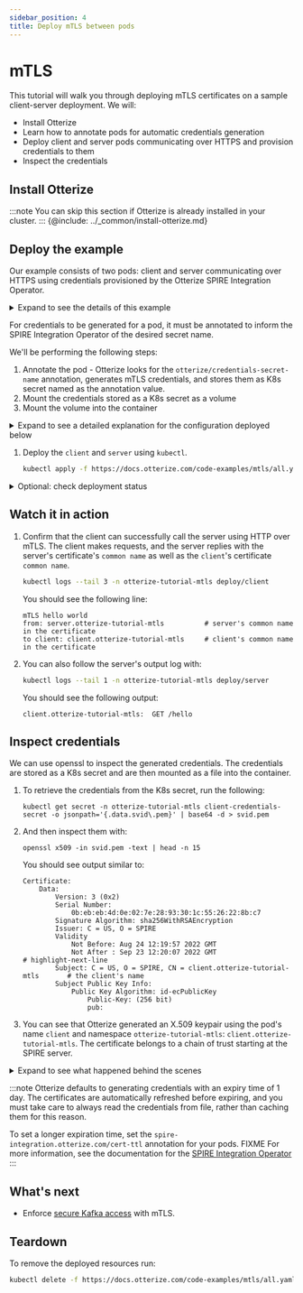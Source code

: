 ```yaml
---
sidebar_position: 4
title: Deploy mTLS between pods
---
```


# mTLS

This tutorial will walk you through deploying mTLS certificates on a sample client-server deployment.
We will:

- Install Otterize
- Learn how to annotate pods for automatic credentials generation
- Deploy client and server pods communicating over HTTPS and provision credentials to them
- Inspect the credentials


## Install Otterize
:::note
You can skip this section if Otterize is already installed in your cluster.
:::
{@include: ../_common/install-otterize.md}


## Deploy the example

Our example consists of two pods: client and server communicating over HTTPS using credentials
provisioned by the Otterize SPIRE Integration Operator.

<details>
<summary>Expand to see the details of this example</summary>
<Tabs>

<TabItem value="namespace.yaml" label="namespace.yaml" default>

   ```yaml
   {@include: ../../static/code-examples/kafka-mtls/namespace.yaml}
   ```

</TabItem>

<TabItem value="client-deployment.yaml" label="client-deployment.yaml">

   ```yaml
  {@include: ../../static/code-examples/kafka-mtls/client-deployment.yaml}
  ```

</TabItem>

<TabItem value="client-configmap.yaml" label="client-configmap.yaml">

   ```yaml
  {@include: ../../static/code-examples/kafka-mtls/client-configmap.yaml}
  ```

</TabItem>
<TabItem value="client.js" label="client.js" default>

   ```js
   const fs = require('fs');
const https = require('https');

const options = {
    hostname: 'server.otterize-tutorial-mtls',
    port: 443,
    path: '/hello',
    method: 'GET',
    cert: fs.readFileSync('/var/otterize/credentials/svid.pem'),
    key: fs.readFileSync('/var/otterize/credentials/key.pem'),
    ca: fs.readFileSync('/var/otterize/credentials/bundle.pem')
}

const req = https.request(
    options,
    res => {
        res.on('data', function (data) {
            console.log(data.toString())
        });
    }
);

req.end();
   ```

</TabItem>
<TabItem value="server.js" label="server.js" default>

   ```js
const https = require(`https`);
const fs = require(`fs`);

const options = {
  key: fs.readFileSync('/var/otterize/credentials/key.pem'),
  cert: fs.readFileSync('/var/otterize/credentials/svid.pem'),
  ca: fs.readFileSync('/var/otterize/credentials/bundle.pem'),
  requestCert: true
};

https.createServer(
    options,
    (req, res) => {
        const peerCert = req.connection.getPeerCertificate();
        const ownCert = req.connection.getCertificate();
        console.log("Received request:");
        console.log(peerCert.subject.CN + ":\t" + req.method + " " + req.url);
        if (req.url === '/hello') {
            res.writeHead(200);
            res.end('mTLS hello world\nfrom: ' + ownCert.subject.CN + '\nto client: ' + peerCert.subject.CN);
        } else {
            res.end();
        }
    }).listen(443);
   ```

</TabItem>
</Tabs>
</details>


For credentials to be generated for a pod, it must be annotated to inform the SPIRE Integration Operator of the desired secret name.

We'll be performing the following steps:
1. Annotate the pod - Otterize looks for the `otterize/credentials-secret-name` annotation, generates
mTLS credentials, and stores them as K8s secret named as the annotation value.
2. Mount the credentials stored as a K8s secret as a volume
3. Mount the volume into the container

<details>
<summary>Expand to see a detailed explanation for the configuration deployed below</summary>

```yaml
spec:
  template:
    metadata:
      ...
      annotations:
        # highlight-next-line
        otterize/credentials-secret-name: client-credentials-secret       # 1 Generate credentials
    spec:
      volumes:
        # highlight-start
        - name: otterize-credentials
          secret:
            secretName: client-credentials-secret                         # 2 Mount credentials as a volume
            # highlight-end
      containers:
        - name: client
        ...
        volumeMounts:
          # highlight-start
          - name: otterize-credentials
            mountPath: /var/otterize/credentials                          # 3 Mount volume into container
            readOnly: true
            # highlight-end
```
</details>




1. Deploy the `client` and `server` using `kubectl`.
   ```bash
   kubectl apply -f https://docs.otterize.com/code-examples/mtls/all.yaml
   ```

<details>
<summary>Optional: check deployment status</summary>

```bash
kubectl get pods -n otterize-tutorial-mtls
```
You should see
```
NAME                      READY   STATUS    RESTARTS   AGE
client-5689997b5c-grlnt   1/1     Running   0          35s
server-6698c58cbc-v9n9b   1/1     Running   0          34s
```
</details>

## Watch it in action

1. Confirm that the client can successfully call the server using HTTP over mTLS. The client makes requests, and the server replies
   with the server's certificate's `common name` as well as the `client`'s certificate `common name`.

   ```bash
   kubectl logs --tail 3 -n otterize-tutorial-mtls deploy/client
   ```

   You should see the following line:

   ```shell
   mTLS hello world
   from: server.otterize-tutorial-mtls          # server's common name in the certificate
   to client: client.otterize-tutorial-mtls     # client's common name in the certificate
   ```
2. You can also follow the server's output log with:
   ```bash
   kubectl logs --tail 1 -n otterize-tutorial-mtls deploy/server
   ```

   You should see the following output:

   ```shell
   client.otterize-tutorial-mtls:  GET /hello
   ```

## Inspect credentials

We can use openssl to inspect the generated credentials. The credentials are stored as a K8s secret and are then mounted as a file into the container.

1.
   To retrieve the credentials from the K8s secret, run the following:

   ```shell
   kubectl get secret -n otterize-tutorial-mtls client-credentials-secret -o jsonpath='{.data.svid\.pem}' | base64 -d > svid.pem
   ```

2. And then inspect them with:

   ```shell
   openssl x509 -in svid.pem -text | head -n 15
   ```
   You should see output similar to:
   ```x509
   Certificate:
       Data:
           Version: 3 (0x2)
           Serial Number:
               0b:eb:eb:4d:0e:02:7e:28:93:30:1c:55:26:22:8b:c7
           Signature Algorithm: sha256WithRSAEncryption
           Issuer: C = US, O = SPIRE
           Validity
               Not Before: Aug 24 12:19:57 2022 GMT
               Not After : Sep 23 12:20:07 2022 GMT
   # highlight-next-line
           Subject: C = US, O = SPIRE, CN = client.otterize-tutorial-mtls       # the client's name
           Subject Public Key Info:
               Public Key Algorithm: id-ecPublicKey
                   Public-Key: (256 bit)
                   pub:
   ```

3. You can see that Otterize generated an X.509 keypair using the pod's name `client` and namespace `otterize-tutorial-mtls`: `client.otterize-tutorial-mtls`.
   The certificate belongs to a chain of trust starting at the SPIRE server.

<details>
<summary>Expand to see what happened behind the scenes</summary>

1. We annotated the pods to let Otterize know it should generate mTLS credentials.
2. The Otterize SPIRE integration operator
    1. Created an entries for the annotated pods with the SPIRE server.
    2. Generated matching mTLS credentials using the SPIRE server.
    3. Stored the mTLS credentials into a K8s secret.
3. The secrets were mounted (separately) into each pod's container.
4. The pods communicated with each other using mutual TLS-authenticated HTTPS.

</details>

:::note
Otterize defaults to generating credentials with an expiry time of 1 day. The certificates are
automatically refreshed before expiring, and you must take care to always read the credentials from file, rather than caching them for this reason.

To set a longer expiration time, set the `spire-integration.otterize.com/cert-ttl` annotation for your pods. FIXME For more information, see the documentation for the [SPIRE Integration Operator](/components/spire-integration-operator)
:::

## What's next

<!--
FIXME: Missing documentation
- Read about how to [integrate](/sdk-integration/credential-sdk-integration) mTLS into common SDKs and
  frameworks.
--->
- Enforce [secure Kafka access](/quick-tutorials/kafka-mtls) with mTLS.

## Teardown

To remove the deployed resources run:

```bash
kubectl delete -f https://docs.otterize.com/code-examples/mtls/all.yaml
```
